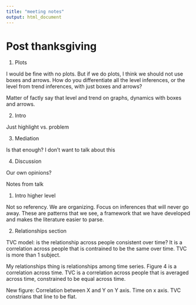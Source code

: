 ```yaml
---
title: "meeting notes"
output: html_document
---
```


# Post thanksgiving

1) Plots

I would be fine with no plots. But if we do plots, I think we should not use boxes and arrows. How do you differentiate all the level inferences, or the level from trend inferences, with just boxes and arrows?

Matter of factly say that level and trend on graphs, dynamics with boxes and arrows.

2) Intro

Just highlight vs. problem

3) Mediation

Is that enough? I don't want to talk about this

4) Discussion

Our own opinions?

Notes from talk

1) Intro higher level

Not so referency. We are organizing. Focus on inferences that will never go away. These are patterns that we see, a framework that we have developed and makes the literature easier to parse.

2) Relationships section

TVC model: is the relationship across people consistent over time? It is a correlation across people that is contrained to be the same over time. TVC is more than 1 subject. 

My relationships thing is relationships among time series. Figure 4 is a correlation across time. TVC is a correlation across people that is averaged across time, constrained to be equal across time.

New figure:
Correlation between X and Y on Y axis. Time on x axis. TVC constrians that line to be flat. 

